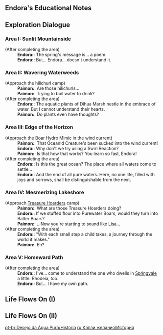 {{Event Tabs}}

==Endora's Educational Notes==
{{Transclude|Inquisitive Endora|Endora's Educational Notes|main=1|top=1}}
==Exploration Dialogue==
{{Dialogue Start}}
===Area I: Sunlit Mountainside===
;(After completing the area)
:'''Endora:''': The spring's message is... a poem.
:'''Endora:''': But... Endora... doesn't understand it.
===Area II: Wavering Waterweeds===
;(Approach the hilichurl camp)
:'''Paimon:''': Are those hilichurls...
:'''Paimon:''': Trying to boil water to drink?
;(After completing the area)
:'''Endora:''': The aquatic plants of Dihua Marsh nestle in the embrace of water. But I cannot understand their hearts.
:'''Paimon:''': Do plants even have thoughts?
===Area III: Edge of the Horizon===
;(Approach the Boar Hydro Mimic in the wind current)
:'''Paimon:''': That Oceanid Creature's been sucked into the wind current!
:'''Endora:''': Why don't we try using a Swirl Reaction?
:'''Paimon:''': Is that how that works? You learn so fast, Endora!
;(After completing the area)
:'''Endora:''': Is this the great ocean? The place where all waters come to settle...
:'''Endora:''': And the end of all pure waters. Here, no one life, filled with joys and sorrows, shall be distinguishable from the next.
===Area IV: Mesmerizing Lakeshore===
;(Approach [[Treasure Hoarders]] camp)
:'''Paimon:''': What are those Treasure Hoarders doing?
:'''Endora:''': If we stuffed flour into Purewater Boars, would they turn into Batter Boars?
:'''Paimon:''': ...Now you're starting to sound like Lisa...
;(After completing the area)
:'''Endora:''': "With each small step a child takes, a journey through the world it makes."
:'''Paimon:''': Eh?
===Area V: Homeward Path===
;(After completing the area)
:'''Endora:''': I've... come to understand the one who dwells in [[Springvale]] a little. Rhodeia, too.
:'''Endora:''': But... I have my own path.
{{Dialogue End}}

==Life Flows On (I)==
{{Transclude|Life Flows On (I)|Dialogue|main=1|top=1}}

==Life Flows On (II)==
{{Transclude|Life Flows On (II)|Dialogue|main=1|top=1}}

[[pt-br:Desejo da Água Pura/História]]
[[ru:Капли желания/История]]